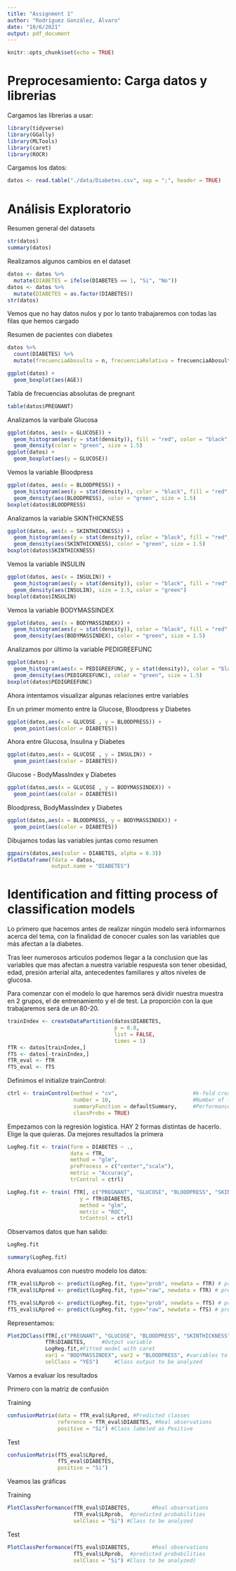 ```yaml
---
title: "Assignment 1"
author: "Rodríguez González, Álvaro"
date: "10/6/2021"
output: pdf_document
---
```


```r
knitr::opts_chunk$set(echo = TRUE)
```

# Preprocesamiento: Carga datos y librerias

Cargamos las librerias a usar:

```r
library(tidyverse)
library(GGally)
library(MLTools)
library(caret)
library(ROCR)
```

Cargamos los datos:

```r
datos <- read.table("./data/Diabetes.csv", sep = ";", header = TRUE)
```




# Análisis Exploratorio


Resumen general del datasets
```r
str(datos)
summary(datos)
```

Realizamos algunos cambios en el dataset
```r
datos <- datos %>%
  mutate(DIABETES = ifelse(DIABETES == 1, "Si", "No"))
datos <- datos %>%
  mutate(DIABETES = as.factor(DIABETES))
str(datos)
```
Vemos que no hay datos nulos y por lo tanto trabajaremos con todas las filas que hemos cargado



Resumen de pacientes con diabetes 
```r
datos %>%
  count(DIABETES) %>%
  mutate(frecuenciaAbosulta = n, frecuenciaRelativa = frecuenciaAbosulta/sum(n), n = NULL)
```



```r
ggplot(datos) +
  geom_boxplot(aes(AGE))
```

Tabla de frecuencias absolutas de pregnant
```r
table(datos$PREGNANT)
```

Analizamos la varibale Glucosa
```r
ggplot(datos, aes(x = GLUCOSE)) + 
  geom_histogram(aes(y = stat(density)), fill = "red", color = "black", bins = 20, alpha = 0.8) + 
  geom_density(color = "green", size = 1.5)
ggplot(datos) + 
  geom_boxplot(aes(y = GLUCOSE))
```

Vemos la variable Bloodpress
```r
ggplot(datos, aes(x = BLOODPRESS)) + 
  geom_histogram(aes(y = stat(density)), color = "black", fill = "red", bins = 20, alpha = 0.8) + 
  geom_density(aes(BLOODPRESS), color = "green", size = 1.5)
boxplot(datos$BLOODPRESS)
```



Analizamos la variable SKINTHICKNESS
```r
ggplot(datos, aes(x = SKINTHICKNESS)) + 
  geom_histogram(aes(y = stat(density)), color = "black", fill = "red", bins = 20, alpha = 0.8) +
  geom_density(aes(SKINTHICKNESS), color = "green", size = 1.5)
boxplot(datos$SKINTHICKNESS)
```


Vemos la variable INSULIN
```r
ggplot(datos, aes(x = INSULIN)) + 
  geom_histogram(aes(y = stat(density)), color = "black", fill = "red", bins = 20, alpha = 0.8) +
  geom_density(aes(INSULIN), size = 1.5, color = "green")
boxplot(datos$INSULIN)
```


Vemos la variable BODYMASSINDEX
```r
ggplot(datos, aes(x = BODYMASSINDEX)) + 
  geom_histogram(aes(y = stat(density)), color = "black", fill = "red", bins = 20, alpha = 0.8) +
  geom_density(aes(BODYMASSINDEX), color = "green", size = 1.5)
```

Analizamos por último la variable PEDIGREEFUNC
```r
ggplot(datos) + 
  geom_histogram(aes(x = PEDIGREEFUNC, y = stat(density)), color = "black", fill = "red", bins = 20, alpha = 0.8) +
  geom_density(aes(PEDIGREEFUNC), color = "green", size = 1.5)
boxplot(datos$PEDIGREEFUNC)
```



Ahora intentamos visualizar algunas relaciones entre variables

En un primer momento entre la Glucose, Bloodpress y Diabetes
```r
ggplot(datos,aes(x = GLUCOSE , y = BLOODPRESS)) + 
  geom_point(aes(color = DIABETES))
```
Ahora entre Glucosa, Insulina y Diabetes
```r
ggplot(datos,aes(x = GLUCOSE , y = INSULIN)) + 
  geom_point(aes(color = DIABETES))
```

Glucose - BodyMassIndex y Diabetes
```r
ggplot(datos,aes(x = GLUCOSE , y = BODYMASSINDEX)) + 
  geom_point(aes(color = DIABETES))
```

Bloodpress, BodyMassIndex y Diabetes
```r
ggplot(datos,aes(x = BLOODPRESS, y = BODYMASSINDEX)) + 
  geom_point(aes(color = DIABETES))
```


Dibujamos todas las variables juntas como resumen
```r
ggpairs(datos,aes(color = DIABETES, alpha = 0.3))
PlotDataframe(fdata = datos, 
              output.name = "DIABETES")
```


# Identification and fitting process of classification models

Lo primero que hacemos antes de realizar ningún modelo será informarnos acerca del tema, con la finalidad de conocer cuales son las variables que más afectan a la diabetes.

Tras leer numerosos articulos podemos llegar a la conclusion que las variables que mas afectan a nuestra variable respuesta son tener obesidad, edad, presión arterial alta, antecedentes familiares y altos niveles de glucosa. 

Para comenzar con el modelo lo que haremos será dividir nuestra muestra en 2 grupos, el de entrenamiento y el de test. La proporción con la que trabajaremos será de un 80-20.



```r
trainIndex <- createDataPartition(datos$DIABETES,     
                                  p = 0.8,      
                                  list = FALSE, 
                                  times = 1)
fTR <- datos[trainIndex,]
fTS <- datos[-trainIndex,]
fTR_eval <- fTR
fTS_eval <- fTS

```


Definimos el initialize trainControl:

```r
ctrl <- trainControl(method = "cv",                        #k-fold cross-validation
                     number = 10,                          #Number of folds
                     summaryFunction = defaultSummary,     #Performance summary for comparing models in hold-out samples.
                     classProbs = TRUE) 
```


Empezamos con la regresión logística. HAY 2 formas distintas de hacerlo. Elige la que quieras. Da mejores resultados la primera

```r
LogReg.fit <- train(form = DIABETES ~ .,
                    data = fTR,
                    method = "glm",
                    preProcess = c("center","scale"),
                    metric = "Accuracy",
                    trControl = ctrl)
```

```r
LogReg.fit <- train( fTR[, c("PREGNANT", "GLUCOSE", "BLOODPRESS", "SKINTHICKNESS", "INSULIN", "BODYMASSINDEX", "PEDIGREEFUNC", "AGE")], 
                       y = fTR$DIABETES,
                       method = "glm",
                       metric = "ROC",
                       trControl = ctrl)
```



Observamos datos que han salido:
```r
LogReg.fit
```

```r
summary(LogReg.fit)
```

Ahora evaluamos con nuestro modelo los datos: 

```r
fTR_eval$LRprob <- predict(LogReg.fit, type="prob", newdata = fTR) # predict probabilities
fTR_eval$LRpred <- predict(LogReg.fit, type="raw", newdata = fTR) # predict classes 

fTS_eval$LRprob <- predict(LogReg.fit, type="prob", newdata = fTS) # predict probabilities
fTS_eval$LRpred <- predict(LogReg.fit, type="raw", newdata = fTS) # predict classes 
```

Representamos:

```r
Plot2DClass(fTR[,c("PREGNANT", "GLUCOSE", "BLOODPRESS", "SKINTHICKNESS", "INSULIN", "BODYMASSINDEX","PEDIGREEFUNC", "AGE")], #Input variables 
            fTR$DIABETES,     #Output variable
            LogReg.fit,#Fitted model with caret
            var1 = "BODYMASSINDEX", var2 = "BLOODPRESS", #variables to represent the plot
            selClass = "YES")     #Class output to be analyzed
```

Vamos a evaluar los resultados

Primero con la matriz de confusión

Training
```r
confusionMatrix(data = fTR_eval$LRpred, #Predicted classes
                reference = fTR_eval$DIABETES, #Real observations
                positive = "Si") #Class labeled as Positive
```


Test
```r
confusionMatrix(fTS_eval$LRpred, 
                fTS_eval$DIABETES, 
                positive = "Si")
```

Veamos las gráficas

Training
```r
PlotClassPerformance(fTR_eval$DIABETES,       #Real observations
                     fTR_eval$LRprob,  #predicted probabilities
                     selClass = "Si") #Class to be analyzed
```

Test
```r
PlotClassPerformance(fTS_eval$DIABETES,       #Real observations
                     fTS_eval$LRprob,  #predicted probabilities
                     selClass = "Si") #Class to be analyzed)
```








